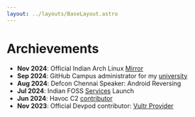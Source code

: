 ```yaml
---
layout: ../layouts/BaseLayout.astro
---
```


# Archievements

- **Nov 2024**: Official Indian Arch Linux [Mirror](https://mirror.fossindia.ovh/archlinux)
- **Sep 2024**: GitHub Campus administrator for my [university](https://github.com/onlyvels)
- **Aug 2024**: Defcon Chennai Speaker: Android Reversing
- **Jul 2024**: Indian FOSS [Services](https://fossindia.ovh) Launch
- **Jun 2024**: Havoc C2 [contributor](https://github.com/HavocFramework/Havoc/pull/491)
- **Nov 2023**: Official Devpod contributor: [Vultr Provider](https://devpod.sh/docs/managing-providers/add-provider#community-providers)

